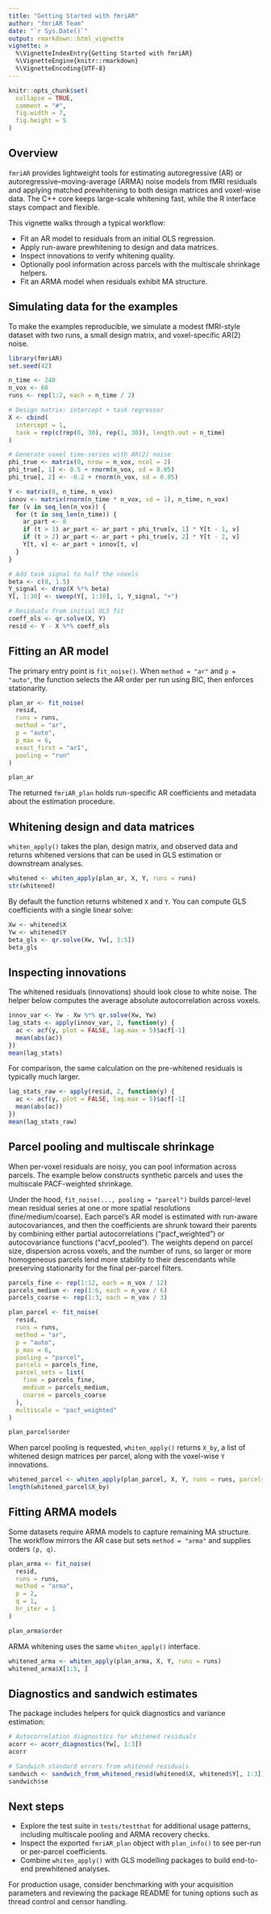 ```yaml
---
title: "Getting Started with fmriAR"
author: "fmriAR Team"
date: "`r Sys.Date()`"
output: rmarkdown::html_vignette
vignette: >
  %\VignetteIndexEntry{Getting Started with fmriAR}
  %\VignetteEngine{knitr::rmarkdown}
  %\VignetteEncoding{UTF-8}
---
```


```r
knitr::opts_chunk$set(
  collapse = TRUE,
  comment = "#",
  fig.width = 7,
  fig.height = 5
)
```

## Overview

`fmriAR` provides lightweight tools for estimating autoregressive (AR) or autoregressive–moving-average (ARMA) noise models from fMRI residuals and applying matched prewhitening to both design matrices and voxel-wise data. The C++ core keeps large-scale whitening fast, while the R interface stays compact and flexible.

This vignette walks through a typical workflow:

- Fit an AR model to residuals from an initial OLS regression.
- Apply run-aware prewhitening to design and data matrices.
- Inspect innovations to verify whitening quality.
- Optionally pool information across parcels with the multiscale shrinkage helpers.
- Fit an ARMA model when residuals exhibit MA structure.

## Simulating data for the examples

To make the examples reproducible, we simulate a modest fMRI-style dataset with two runs, a small design matrix, and voxel-specific AR(2) noise.

```r
library(fmriAR)
set.seed(42)

n_time <- 240
n_vox <- 60
runs <- rep(1:2, each = n_time / 2)

# Design matrix: intercept + task regressor
X <- cbind(
  intercept = 1,
  task = rep(c(rep(0, 30), rep(1, 30)), length.out = n_time)
)

# Generate voxel time-series with AR(2) noise
phi_true <- matrix(0, nrow = n_vox, ncol = 2)
phi_true[, 1] <- 0.5 + rnorm(n_vox, sd = 0.05)
phi_true[, 2] <- -0.2 + rnorm(n_vox, sd = 0.05)

Y <- matrix(0, n_time, n_vox)
innov <- matrix(rnorm(n_time * n_vox, sd = 1), n_time, n_vox)
for (v in seq_len(n_vox)) {
  for (t in seq_len(n_time)) {
    ar_part <- 0
    if (t > 1) ar_part <- ar_part + phi_true[v, 1] * Y[t - 1, v]
    if (t > 2) ar_part <- ar_part + phi_true[v, 2] * Y[t - 2, v]
    Y[t, v] <- ar_part + innov[t, v]
  }
}

# Add task signal to half the voxels
beta <- c(0, 1.5)
Y_signal <- drop(X %*% beta)
Y[, 1:30] <- sweep(Y[, 1:30], 1, Y_signal, "+")

# Residuals from initial OLS fit
coeff_ols <- qr.solve(X, Y)
resid <- Y - X %*% coeff_ols
```

## Fitting an AR model

The primary entry point is `fit_noise()`. When `method = "ar"` and `p = "auto"`, the function selects the AR order per run using BIC, then enforces stationarity.

```r
plan_ar <- fit_noise(
  resid,
  runs = runs,
  method = "ar",
  p = "auto",
  p_max = 6,
  exact_first = "ar1",
  pooling = "run"
)

plan_ar
```

The returned `fmriAR_plan` holds run-specific AR coefficients and metadata about the estimation procedure.

## Whitening design and data matrices

`whiten_apply()` takes the plan, design matrix, and observed data and returns whitened versions that can be used in GLS estimation or downstream analyses.

```r
whitened <- whiten_apply(plan_ar, X, Y, runs = runs)
str(whitened)
```

By default the function returns whitened `X` and `Y`. You can compute GLS coefficients with a single linear solve:

```r
Xw <- whitened$X
Yw <- whitened$Y
beta_gls <- qr.solve(Xw, Yw[, 1:5])
beta_gls
```

## Inspecting innovations

The whitened residuals (innovations) should look close to white noise. The helper below computes the average absolute autocorrelation across voxels.

```r
innov_var <- Yw - Xw %*% qr.solve(Xw, Yw)
lag_stats <- apply(innov_var, 2, function(y) {
  ac <- acf(y, plot = FALSE, lag.max = 5)$acf[-1]
  mean(abs(ac))
})
mean(lag_stats)
```

For comparison, the same calculation on the pre-whitened residuals is typically much larger.

```r
lag_stats_raw <- apply(resid, 2, function(y) {
  ac <- acf(y, plot = FALSE, lag.max = 5)$acf[-1]
  mean(abs(ac))
})
mean(lag_stats_raw)
```

## Parcel pooling and multiscale shrinkage

When per-voxel residuals are noisy, you can pool information across parcels. The example below constructs synthetic parcels and uses the multiscale PACF-weighted shrinkage.

Under the hood, `fit_noise(..., pooling = "parcel")` builds parcel-level mean residual series at one or more spatial resolutions (fine/medium/coarse). Each parcel’s AR model is estimated with run-aware autocovariances, and then the coefficients are shrunk toward their parents by combining either partial autocorrelations ("pacf_weighted") or autocovariance functions ("acvf_pooled"). The weights depend on parcel size, dispersion across voxels, and the number of runs, so larger or more homogeneous parcels lend more stability to their descendants while preserving stationarity for the final per-parcel filters.

```r
parcels_fine <- rep(1:12, each = n_vox / 12)
parcels_medium <- rep(1:6, each = n_vox / 6)
parcels_coarse <- rep(1:3, each = n_vox / 3)

plan_parcel <- fit_noise(
  resid,
  runs = runs,
  method = "ar",
  p = "auto",
  p_max = 6,
  pooling = "parcel",
  parcels = parcels_fine,
  parcel_sets = list(
    fine = parcels_fine,
    medium = parcels_medium,
    coarse = parcels_coarse
  ),
  multiscale = "pacf_weighted"
)

plan_parcel$order
```

When parcel pooling is requested, `whiten_apply()` returns `X_by`, a list of whitened design matrices per parcel, along with the voxel-wise `Y` innovations.

```r
whitened_parcel <- whiten_apply(plan_parcel, X, Y, runs = runs, parcels = parcels_fine)
length(whitened_parcel$X_by)
```

## Fitting ARMA models

Some datasets require ARMA models to capture remaining MA structure. The workflow mirrors the AR case but sets `method = "arma"` and supplies orders `(p, q)`.

```r
plan_arma <- fit_noise(
  resid,
  runs = runs,
  method = "arma",
  p = 2,
  q = 1,
  hr_iter = 1
)

plan_arma$order
```

ARMA whitening uses the same `whiten_apply()` interface.

```r
whitened_arma <- whiten_apply(plan_arma, X, Y, runs = runs)
whitened_arma$X[1:5, ]
```

## Diagnostics and sandwich estimates

The package includes helpers for quick diagnostics and variance estimation:

```r
# Autocorrelation diagnostics for whitened residuals
acorr <- acorr_diagnostics(Yw[, 1:3])
acorr

# Sandwich standard errors from whitened residuals
sandwich <- sandwich_from_whitened_resid(whitened$X, whitened$Y[, 1:3])
sandwich$se
```

## Next steps

- Explore the test suite in `tests/testthat` for additional usage patterns, including multiscale pooling and ARMA recovery checks.
- Inspect the exported `fmriAR_plan` object with `plan_info()` to see per-run or per-parcel coefficients.
- Combine `whiten_apply()` with GLS modelling packages to build end-to-end prewhitened analyses.

For production usage, consider benchmarking with your acquisition parameters and reviewing the package README for tuning options such as thread control and censor handling.
